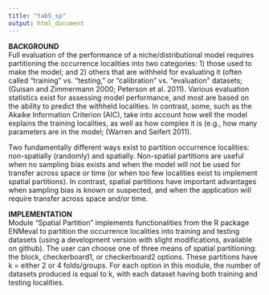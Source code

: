 ```yaml
---
title: "tab5_sp"
output: html_document
---
```

**BACKGROUND**  
Full evaluation of the performance of a niche/distributional model requires partitioning the occurrence localities into two categories: 1) those used to make the model; and 2) others that are withheld for evaluating it (often called “training” vs. “testing,” or “calibration” vs. “evaluation” datasets; (Guisan and Zimmermann 2000; Peterson et al. 2011). Various evaluation statistics exist for assessing model performance, and most are based on the ability to predict the withheld localities. In contrast, some, such as the Akaike Information Criterion (AIC), take into account how well the model explains the training localities, as well as how complex it is (e.g., how many parameters are in the model; (Warren and Seifert 2011).  

Two fundamentally different ways exist to partition occurrence localities: non-spatially (randomly) and spatially. Non-spatial partitions are useful when no sampling bias exists and when the model will not be used for transfer across space or time (or when too few localities exist to implement spatial partitions). In contrast, spatial partitions have important advantages when sampling bias is known or suspected, and when the application will require transfer across space and/or time.  

**IMPLEMENTATION**  
Module “Spatial Partition” implements functionalities from the R package ENMeval to partition the occurrence localities into training and testing datasets (using a development version with slight modifications, available on github). The user can choose one of three means of spatial partitioning: the block, checkerboard1, or checkerboard2 options. These partitions have k = either 2 or 4 folds/groups. For each option in this module, the number of datasets produced is equal to k, with each dataset having both training and testing localities.  
